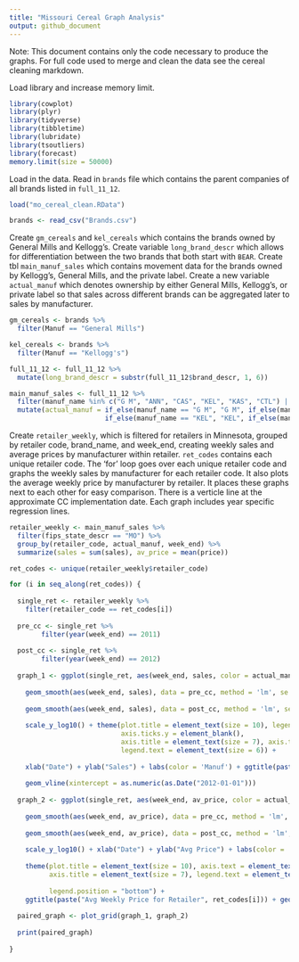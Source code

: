 ```yaml
---
title: "Missouri Cereal Graph Analysis"
output: github_document
---
```


Note: This document contains only the code necessary to produce the graphs. For full code used to merge and clean the data see the cereal cleaning markdown. 

Load library and increase memory limit.
```r
library(cowplot)
library(plyr)
library(tidyverse)
library(tibbletime)
library(lubridate)
library(tsoutliers)
library(forecast)
memory.limit(size = 50000)
```

Load in the data. Read in `brands` file which contains the parent companies of all brands listed in `full_11_12`.
```r
load("mo_cereal_clean.RData")

brands <- read_csv("Brands.csv")
```

Create `gm_cereals` and `kel_cereals` which contains the brands owned by General Mills and Kellogg's. Create variable `long_brand_descr` which allows for differentiation between the two brands that both start with `BEAR`. Create tbl `main_manuf_sales` which contains movement data for the brands owned by Kellogg's, General Mills, and the private label. Create a new variable `actual_manuf` which denotes ownership by either General Mills, Kellogg's,
or private label so that sales across different brands can be aggregated later to sales by manufacturer.
```r
gm_cereals <- brands %>%
  filter(Manuf == "General Mills")

kel_cereals <- brands %>%
  filter(Manuf == "Kellogg's")

full_11_12 <- full_11_12 %>%
  mutate(long_brand_descr = substr(full_11_12$brand_descr, 1, 6))

main_manuf_sales <- full_11_12 %>%
  filter(manuf_name %in% c("G M", "ANN", "CAS", "KEL", "KAS", "CTL") | long_brand_descr == "BEAR N") %>%
  mutate(actual_manuf = if_else(manuf_name == "G M", "G M", if_else(manuf_name == "ANN", "G M", if_else(manuf_name == "CAS", "G M", 
                        if_else(manuf_name == "KEL", "KEL", if_else(manuf_name == "KAS", "KEL", if_else(manuf_name == "BEA", "KEL", "CTL")))))))
```

Create `retailer_weekly`, which is filtered for retailers in Minnesota, grouped by retailer code, brand_name, and week_end, creating weekly sales and average prices by manufacturer within retailer. `ret_codes` contains each unique retailer code. The 'for' loop goes over each unique retailer code and graphs the weekly sales by manufacturer for each retailer code. It also plots the average weekly price by manufacturer by retailer. It places these graphs next to each other for easy comparison. There is a verticle line at the approximate CC implementation date. Each graph includes year specific regression lines.
```r
retailer_weekly <- main_manuf_sales %>%
  filter(fips_state_descr == "MO") %>%
  group_by(retailer_code, actual_manuf, week_end) %>%
  summarize(sales = sum(sales), av_price = mean(price))

ret_codes <- unique(retailer_weekly$retailer_code)

for (i in seq_along(ret_codes)) {
  
  single_ret <- retailer_weekly %>%
    filter(retailer_code == ret_codes[i])
  
  pre_cc <- single_ret %>%
        filter(year(week_end) == 2011)
  
  post_cc <- single_ret %>%
        filter(year(week_end) == 2012)
  
  graph_1 <- ggplot(single_ret, aes(week_end, sales, color = actual_manuf)) + geom_line() + 
    
    geom_smooth(aes(week_end, sales), data = pre_cc, method = 'lm', se = FALSE) +
    
    geom_smooth(aes(week_end, sales), data = post_cc, method = 'lm', se = FALSE) +
    
    scale_y_log10() + theme(plot.title = element_text(size = 10), legend.position = "bottom", axis.text.y = element_blank(), 
                            axis.ticks.y = element_blank(), 
                            axis.title = element_text(size = 7), axis.text = element_text(size = 7), legend.title = element_text(size = 6),
                            legend.text = element_text(size = 6)) + 
    
    xlab("Date") + ylab("Sales") + labs(color = 'Manuf') + ggtitle(paste("Weekly Sales for Retailer", ret_codes[i])) + 
    
    geom_vline(xintercept = as.numeric(as.Date("2012-01-01")))
  
  graph_2 <- ggplot(single_ret, aes(week_end, av_price, color = actual_manuf)) + geom_line() + 
    
    geom_smooth(aes(week_end, av_price), data = pre_cc, method = 'lm', se = FALSE) +
    
    geom_smooth(aes(week_end, av_price), data = post_cc, method = 'lm', se = FALSE) +
    
    scale_y_log10() + xlab("Date") + ylab("Avg Price") + labs(color = 'Manuf') + 
    
    theme(plot.title = element_text(size = 10), axis.text = element_text(size = 7), 
          axis.title = element_text(size = 7), legend.text = element_text(size = 6), legend.title = element_text(size = 6), 
          
          legend.position = "bottom") +
    ggtitle(paste("Avg Weekly Price for Retailer", ret_codes[i])) + geom_vline(xintercept = as.numeric(as.Date("2012-01-01")))
  
  paired_graph <- plot_grid(graph_1, graph_2)
  
  print(paired_graph)
  
}
```